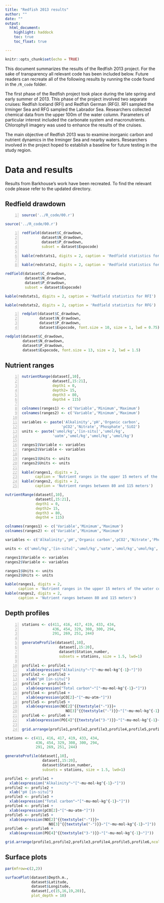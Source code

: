 ```yaml
---
title: "Redfish 2013 results"
author: ""
date: ""
output:
  html_document:
    highlight: haddock
    toc: true
    toc_float: true

---
```


```r
knitr::opts_chunk$set(echo = TRUE)
```

 
This document summarizes the results of the Redfish 2013 project. For the sake of transparency all relevant code has been included below. Future readers can recreate all of the following results by running the code found in the `/R_code` folder.   

The first phase of the Redfish project took place during the late spring and early summer of 2013. This phase of the project involved two separate cruises: Redfish Iceland (RFI) and Redfish German (RFG). RFI sampled the Irminger Sea and RFG sampled the Labrador Sea. Researchers collected chemical data from the upper 100m of the water column. Parameters of particular interest included the carbonate system and macronutrients. Chlorophyll imagery was used to enhance the results of the cruises.

The main objective of Redfish 2013 was to examine inorganic carbon and nutrient dynamics in the Irminger Sea and nearby waters. Researchers involved in the project hoped to establish a baseline for future testing in the study region.

# Data and results

Results from Barkhouse's work have been recreated. To find the relevant code please refer to the updated directory.

## Redfield drawdown

```{#numCode .R .numberLines}
source('../R_code/00.r')
```

```r

source('../R_code/00.r')


```

```{#numCode .R .numberLines}
redfield(dataset$C_drawdown, 
         dataset$N_drawdown, 
         dataset$P_drawdown,
         subset = dataset$Expocode)

kable(redstats1, digits = 2, caption = 'Redfield statistics for RFI')

kable(redstats2, digits = 2, caption = 'Redfield statistics for RFG')

```

```r
redfield(dataset$C_drawdown, 
         dataset$N_drawdown, 
         dataset$P_drawdown,
         subset = dataset$Expocode)

kable(redstats1, digits = 2, caption = 'Redfield statistics for RFI')

kable(redstats2, digits = 2, caption = 'Redfield statistics for RFG')

```

```{#numCode .R .numberLines}
redplot(dataset$C_drawdown, 
        dataset$N_drawdown, 
        dataset$P_drawdown, 
        dataset$Expocode, font.size = 10, size = 1, lwd = 0.75)

```

```r
redplot(dataset$C_drawdown, 
        dataset$N_drawdown, 
        dataset$P_drawdown, 
        dataset$Expocode, font.size = 13, size = 2, lwd = 1.5)

```

## Nutrient ranges

```{#numCode .R .numberLines}
nutrientRange(dataset[,10],
              dataset[,15:21],
              depth1 = 0, 
              depth2= 15, 
              depth3 = 80,
              depth4 = 115)

colnames(ranges1) <- c('Variable','Minimum','Maximum')
colnames(ranges2) <- c('Variable','Minimum','Maximum')

variables <- paste('Alkalinity','pH','Organic carbon',
                  'pCO2','Nitrate','Phosphate','SiO2')
units <- paste('umol/kg','[in-situ]','umol/kg',
              'uatm','umol/kg','umol/kg','umol/kg')

ranges1$Variable <- variables
ranges2$Variable <- variables

ranges1$Units <- units
ranges2$Units <- units

kable(ranges1, digits = 2, 
      caption = 'Nutrient ranges in the upper 15 meters of the water column')
kable(ranges2, digits = 2, 
      caption = 'Nutrient ranges between 80 and 115 meters')

```

```r
nutrientRange(dataset[,10],
              dataset[,15:21],
              depth1 = 0, 
              depth2= 15, 
              depth3 = 80,
              depth4 = 115)

colnames(ranges1) <- c('Variable','Minimum','Maximum')
colnames(ranges2) <- c('Variable','Minimum','Maximum')

variables <- c('Alkalinity','pH','Organic carbon','pCO2','Nitrate','Phosphate','SiO2')

units <- c('umol/kg','[in-situ]','umol/kg','uatm','umol/kg','umol/kg','umol/kg')

ranges1$Variable <- variables
ranges2$Variable <- variables

ranges1$Units <- units
ranges2$Units <- units

kable(ranges1, digits = 2, 
      caption = 'Nutrient ranges in the upper 15 meters of the water column')
kable(ranges2, digits = 2, 
      caption = 'Nutrient ranges between 80 and 115 meters')
```

## Depth profiles
```{#numCode .R .numberLines}
stations <- c(411, 416, 417, 419, 433, 434, 
              436, 454, 329, 308, 300, 294, 
              291, 269, 251, 244)

generateProfile(dataset[,10], 
                 dataset[,15:20], 
                 dataset$Station_number,
                 subsets = stations, size = 1.5, lwd=1)

profile1 <- profile1 + 
  xlab(expression("Alkalinity"~"["~mu~mol~kg^{-1}~"]"))
profile2 <- profile2 + 
  xlab("pH [in-situ]")
profile3 <- profile3 + 
  xlab(expression("Total carbon"~"["~mu~mol~kg^{-1}~"]"))
profile4 <- profile4 + 
  xlab(expression(pCO[2]~"["~mu~atm~"]"))
profile5 <- profile5 + 
  xlab(expression(NO[2]^{{textstyle("-")}}+
                    NO[3]^{{textstyle("-")}}~"["~mu~mol~kg^{-1}~"]"))
profile6 <- profile6 + 
  xlab(expression(PO[4]^{{textstyle("3-")}}~"["~mu~mol~kg^{-1}~"]"))

grid.arrange(profile1,profile2,profile3,profile4,profile5,profile6,ncol=2)

```


```r
stations <- c(411, 416, 417, 419, 433, 434, 
              436, 454, 329, 308, 300, 294, 
              291, 269, 251, 244)

generateProfile(dataset[,10], 
                 dataset[,15:20], 
                 dataset$Station_number,
                 subsets = stations, size = 1.5, lwd=1)

profile1 <- profile1 + 
  xlab(expression("Alkalinity"~"["~mu~mol~kg^{-1}~"]"))
profile2 <- profile2 + 
  xlab("pH [in-situ]")
profile3 <- profile3 + 
  xlab(expression("Total carbon"~"["~mu~mol~kg^{-1}~"]"))
profile4 <- profile4 + 
  xlab(expression(pCO[2]~"["~mu~atm~"]"))
profile5 <- profile5 + 
  xlab(expression(NO[2]^{{textstyle("-")}}+
                    NO[3]^{{textstyle("-")}}~"["~mu~mol~kg^{-1}~"]"))
profile6 <- profile6 + 
  xlab(expression(PO[4]^{{textstyle("3-")}}~"["~mu~mol~kg^{-1}~"]"))

grid.arrange(profile1,profile2,profile3,profile4,profile5,profile6,ncol=2)

```


## Surface plots
```r
par(mfrow=c(2,2))

surfacePlot(dataset$Depth.m.,
            dataset$Latitude,
            dataset$Longitude,
            dataset[,c(15,16,19,20)],
            plot_depth = 10)

```
